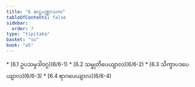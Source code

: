 ```yaml
---
title: "6 ဆဋ္ဌပဏ္ဏာသက"
tableOfContents: false
sidebar:
  order: 7
type: "tipitaka"
basket: "su"
book: "a5"
---
```



<DynamicBreadcrumb />



<TableOfContents book="a5" section="6">
* [6.1 ဥပသမ္ပဒါဝဂ္ဂ](6/6-1)
* [6.2 သမ္မုတိပေယျာလ](6/6-2)
* [6.3 သိက္ခာပဒပေယျာလ](6/6-3)
* [6.4 ရာဂပေယျာလ](6/6-4)
</TableOfContents>